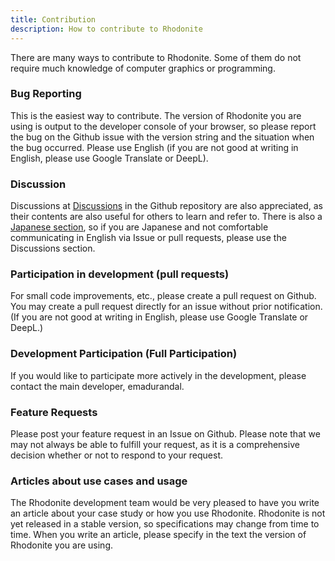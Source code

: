 ```yaml
---
title: Contribution
description: How to contribute to Rhodonite
---
```



<DocLayout>

There are many ways to contribute to Rhodonite.
Some of them do not require much knowledge of computer graphics or programming.

### Bug Reporting

This is the easiest way to contribute.
The version of Rhodonite you are using is output to the developer console of your browser, so please report the bug on the Github issue with the version string and the situation when the bug occurred.
Please use English (if you are not good at writing in English, please use Google Translate or DeepL).

### Discussion

Discussions at [Discussions](https://github.com/actnwit/RhodoniteTS/discussions) in the Github repository are also appreciated, as their contents are also useful for others to learn and refer to.
There is also a [Japanese section](https://github.com/actnwit/RhodoniteTS/discussions/930), so if you are Japanese and not comfortable communicating in English via Issue or pull requests, please use the Discussions section.

### Participation in development (pull requests)

For small code improvements, etc., please create a pull request on Github.
You may create a pull request directly for an issue without prior notification.
(If you are not good at writing in English, please use Google Translate or DeepL.)

### Development Participation (Full Participation)

If you would like to participate more actively in the development, please contact the main developer, emadurandal.

### Feature Requests

Please post your feature request in an Issue on Github.
Please note that we may not always be able to fulfill your request, as it is a comprehensive decision whether or not to respond to your request.

### Articles about use cases and usage

The Rhodonite development team would be very pleased to have you write an article about your case study or how you use Rhodonite.
Rhodonite is not yet released in a stable version, so specifications may change from time to time.
When you write an article, please specify in the text the version of Rhodonite you are using.

</DocLayout>
